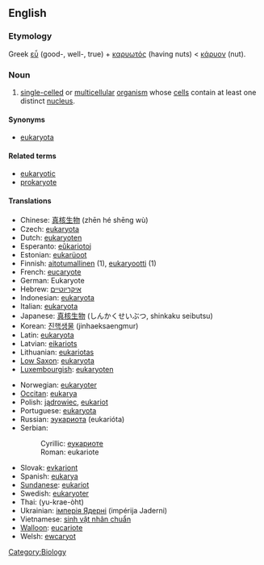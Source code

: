 ==English==

===Etymology===
Greek [[εὖ]] (good-, well-, true) + [[καρυωτός]] (having nuts) < [[κάρυον]] (nut).

===Noun===
{{wikipedia}}
{{en-noun}}

# [[single-celled]] or [[multicellular]] [[organism]] whose [[cell]]s contain at least one distinct [[nucleus]].

====Synonyms====
*[[eukaryota]]

====Related terms====
*[[eukaryotic]]
*[[prokaryote]]

====Translations====
{{Top}}
*Chinese: [[真核生物]] (zhēn hé shēng wù)
*Czech: [[eukaryota]]
*Dutch: [[eukaryoten]] {{p}}
*Esperanto: [[eŭkariotoj]] {{p}}
*Estonian: [[eukarüoot]] {{p}}
*Finnish: [[aitotumallinen]] (1), [[eukaryootti]] (1)
*French: [[eucaryote]]
*German: Eukaryote
*Hebrew: [[איקריוטיים]] {{p}}
*Indonesian: [[eukaryota]]
*Italian: [[eukaryota]]
*Japanese: [[真核生物]] (しんかくせいぶつ, shinkaku seibutsu)
*Korean: [[진핵생물]] (jinhaeksaengmur)
*Latin: [[eukaryota]] {{f}}
*Latvian: [[eikariots]]
*Lithuanian: [[eukariotas]] {{m}}
*[[Low Saxon]]: [[eukaryota]]
*[[Luxembourgish]]: [[eukaryoten]] {{p}}
{{Mid}}
*Norwegian: [[eukaryoter]]
*[[Occitan]]: [[eukarya]] {{f}}
*Polish: [[jądrowiec]], [[eukariot]] {{m}}
*Portuguese: [[eukaryota]] {{f}}
*Russian: [[эукариота]] (eukarióta) {{f}}
*Serbian:
*:Cyrillic: [[еукариоте]]
*:Roman: eukariote
*Slovak: [[evkariont]]
*Spanish: [[eukarya]] {{f}}
*[[Sundanese]]: [[eukariot]]
*Swedish: [[eukaryoter]]
*Thai: {{THchar|[[ยูแคริโอต]]}} (yu-krae-òht)
*Ukrainian: [[імперія Ядерні]] (impérija Jaderni) {{f}}
*Vietnamese: [[sinh vật nhân chuẩn]]
*[[Walloon]]: [[eucariote]]
*Welsh: [[ewcaryot]]
{{Bottom}}

[[Category:Biology]]